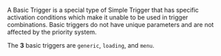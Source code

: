 A Basic Trigger is a special type of Simple Trigger that has specific activation conditions which make it unable to be
used in trigger combinations. Basic triggers do not have unique parameters and are not affected by the priority system.

The **3** basic triggers are `generic`, `loading`, and `menu`.